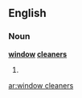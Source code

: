 ==English==

===Noun===
'''[[window]] [[cleaner]]s'''

# {{plural of|[[window cleaner]]}}

[[ar:window cleaners]]